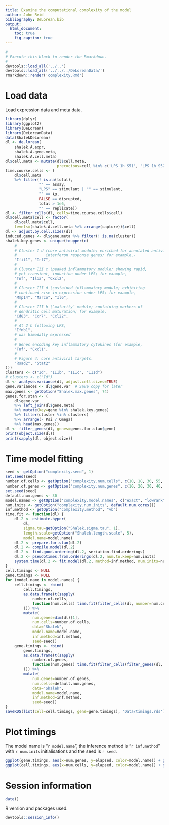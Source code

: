 ```yaml
---
title: Examine the computational complexity of the model
author: John Reid
bibliography: DeLorean.bib
output:
  html_document:
    toc: true
    fig_caption: true
---
```


```r
#
# Execute this block to render the Rmarkdown.
#
devtools::load_all('../..')
devtools::load_all('../../../DeLoreanData/')
rmarkdown::render('complexity.Rmd')
```


# Load data

Load expression data and meta data.
```r
library(dplyr)
library(ggplot2)
library(DeLorean)
library(DeLoreanData)
data(ShalekDeLorean)
dl <- de.lorean(
    shalek.A.expr,
    shalek.A.gene.meta,
    shalek.A.cell.meta)
dl$cell.meta <- mutate(dl$cell.meta,
                       precocious=cell %in% c('LPS_1h_S51', 'LPS_1h_S52'))
time.course.cells <- (
    dl$cell.meta
    %>% filter(! is.na(total),
               "" == assay,
               "LPS" == stimulant | "" == stimulant,
               "" == ko,
               FALSE == disrupted,
               total > 1e6,
               "" == replicate))
dl <- filter_cells(dl, cells=time.course.cells$cell)
dl$cell.meta$cell <- factor(
    dl$cell.meta$cell,
    levels=(shalek.A.cell.meta %>% arrange(capture))$cell)
dl <- adjust.by.cell.sizes(dl)
induced.genes <- dl$gene.meta %>% filter(! is.na(cluster))
shalek.key.genes <- unique(toupper(c(
    #
    # Cluster I d (core antiviral module; enriched for annotated antiviral and
    #             interferon response genes; for example,-
    "Ifit1", "Irf7",
    #
    # Cluster III c (peaked inflammatory module; showing rapid,
    # yet transient, induction under LPS; for example,
    "Tnf", "Il1a", "Cxcl2",
    #
    # Cluster III d (sustained inflammatory module; exhibiting
    # continued rise in expression under LPS; for example,
    "Mmp14", "Marco", "Il6",
    #
    # Cluster III b (‘maturity’ module; containing markers of
    # dendritic cell maturation; for example,
    "Cd83", "Ccr7", "Ccl22",
    #
    # At 2 h following LPS,
    "Ifnb1",
    # was bimodally expressed
    #
    # Genes encoding key inflammatory cytokines (for example,
    "Tnf", "Cxcl1",
    #
    # Figure 4: core antiviral targets.
    "Rsad2", "Stat2"
)))
clusters <- c("Id", "IIIb", "IIIc", "IIId")
# clusters <- c("Id")
dl <- analyse.variance(dl, adjust.cell.sizes=TRUE)
gene.variances <- dl$gene.var  # Save copy for later
max.genes <- getOption("Shalek.max.genes", 74)
genes.for.stan <- (
    dl$gene.var
    %>% left_join(dl$gene.meta)
    %>% mutate(key=gene %in% shalek.key.genes)
    %>% filter(cluster %in% clusters)
    %>% arrange(- Psi / Omega)
    %>% head(max.genes))
dl <- filter_genes(dl, genes=genes.for.stan$gene)
print(object.size(dl))
print(sapply(dl, object.size))
```


# Time model fitting

```r
seed <- getOption("complexity.seed", 1)
set.seed(seed)
number.of.cells <- getOption("complexity.num.cells", c(10, 18, 30, 55, 100, 180, 300))
number.of.genes <- getOption("complexity.num.genes", c(10, 20, 30, 40, 50, 60, 70))
set.seed(seed)
default.num.genes <- 30
model.names <- getOption('complexity.model.names', c("exact", "lowrank"))
num.inits <- getOption("complexity.num.inits", default.num.cores())
inf.method <- getOption("complexity.method", "vb")
time.fit <- function(dl) {
    dl.2 <- estimate.hyper(
        dl,
        sigma.tau=getOption("Shalek.sigma.tau", 1),
        length.scale=getOption("Shalek.length.scale", 5),
        model.name=model.name)
    dl.2 <- prepare.for.stan(dl.2)
    dl.2 <- compile.model(dl.2)
    dl.2 <- find.good.ordering(dl.2, seriation.find.orderings)
    dl.2 <- pseudotimes.from.orderings(dl.2, num.to.keep=num.inits)
    system.time(dl.2 <- fit.model(dl.2, method=inf.method, num.inits=num.inits))
}
cell.timings <- NULL
gene.timings <- NULL
for (model.name in model.names) {
    cell.timings <- rbind(
        cell.timings,
        as.data.frame(t(sapply(
            number.of.cells,
            function(num.cells) time.fit(filter_cells(dl, number=num.cells))
        ))) %>%
        mutate(
            num.genes=dim(dl)[1],
            num.cells=number.of.cells,
            data="Shalek",
            model.name=model.name,
            inf.method=inf.method,
            seed=seed))
    gene.timings <- rbind(
        gene.timings,
        as.data.frame(t(sapply(
            number.of.genes,
            function(num.genes) time.fit(filter_cells(filter_genes(dl, number=num.genes), number=default.num.genes))
        ))) %>%
        mutate(
            num.genes=number.of.genes,
            num.cells=default.num.genes,
            data="Shalek",
            model.name=model.name,
            inf.method=inf.method,
            seed=seed))
}
saveRDS(list(cell=cell.timings, gene=gene.timings), 'Data/timings.rds')
```


# Plot timings

The model name is "`r model.name`", the inference method is "`r inf.method`"
with `r num.inits` initialisations and the seed is `r seed`.
```r
ggplot(gene.timings, aes(x=num.genes, y=elapsed, color=model.name)) + geom_line()
ggplot(cell.timings, aes(x=num.cells, y=elapsed, color=model.name)) + geom_line()
```


# Session information

```r
date()
```
R version and packages used:
```r
devtools::session_info()
```
